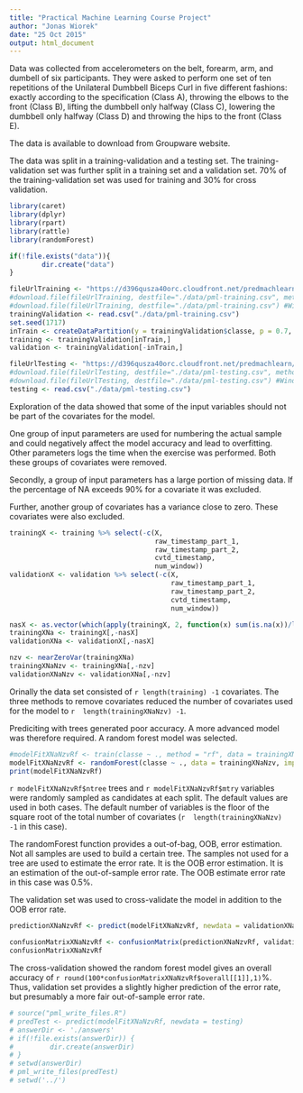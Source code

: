 ```yaml
---
title: "Practical Machine Learning Course Project"
author: "Jonas Wiorek"
date: "25 Oct 2015"
output: html_document
---
```


Data was collected from accelerometers on the belt, forearm, arm, and dumbell of 
six participants. They were asked to perform one set of ten repetitions of the Unilateral Dumbbell Biceps Curl in five different fashions: exactly according to the specification (Class A), throwing the elbows to the front (Class B), lifting the dumbbell only halfway (Class C), lowering the dumbbell only halfway (Class D) and throwing the hips to the front (Class E).

The data is available to download from Groupware website.

The data was split in a training-validation and a testing set. The training-validation set was further split in a training set and a validation set. 70% of the training-validation set was used for training and 30% for cross validation.
```r
library(caret)
library(dplyr)
library(rpart)
library(rattle)
library(randomForest)

if(!file.exists("data")){
        dir.create("data")
}

fileUrlTraining <- "https://d396qusza40orc.cloudfront.net/predmachlearn/pml-training.csv"
#download.file(fileUrlTraining, destfile="./data/pml-training.csv", method="curl") #OSx
#download.file(fileUrlTraining, destfile="./data/pml-training.csv") #Windows
trainingValidation <- read.csv("./data/pml-training.csv")
set.seed(1717)
inTrain <- createDataPartition(y = trainingValidation$classe, p = 0.7, list = FALSE)
training <- trainingValidation[inTrain,]
validation <- trainingValidation[-inTrain,]

fileUrlTesting <- "https://d396qusza40orc.cloudfront.net/predmachlearn/pml-testing.csv"
#download.file(fileUrlTesting, destfile="./data/pml-testing.csv", method="curl") #OSx
#download.file(fileUrlTesting, destfile="./data/pml-testing.csv") #Windows
testing <- read.csv("./data/pml-testing.csv")
```

Exploration of the data showed that some of the input variables should not be part of the covariates for the model. 

One group of input parameters are used for numbering the actual sample and could negatively affect the model accuracy and lead to overfitting. Other parameters logs the time when the exercise was performed. Both these groups of covariates were removed.

Secondly, a group of input parameters has a large portion of missing data. If the percentage of NA exceeds 90% for a covariate it was excluded.

Further, another group of covariates has a variance close to zero. These covariates were also excluded.

```r
trainingX <- training %>% select(-c(X, 
                                    raw_timestamp_part_1, 
                                    raw_timestamp_part_2,
                                    cvtd_timestamp,
                                    num_window))
validationX <- validation %>% select(-c(X,
                                        raw_timestamp_part_1, 
                                        raw_timestamp_part_2,
                                        cvtd_timestamp,
                                        num_window)) 

nasX <- as.vector(which(apply(trainingX, 2, function(x) sum(is.na(x))/length(x)>.9)))
trainingXNa <- trainingX[,-nasX]
validationXNa <- validationX[,-nasX]

nzv <- nearZeroVar(trainingXNa)
trainingXNaNzv <- trainingXNa[,-nzv]
validationXNaNzv <- validationXNa[,-nzv]

```
Orinally the data set consisted of `r length(training) -1` covariates. The three 
methods to remove covariates reduced the number of covariates used for the model to `r  length(trainingXNaNzv) -1`.

Prediciting with trees generated poor accuracy. A more advanced model was therefore required. A random forest model was selected. 

```r
#modelFitXNaNzvRf <- train(classe ~ ., method = "rf", data = trainingXNaNzv)
modelFitXNaNzvRf <- randomForest(classe ~ ., data = trainingXNaNzv, importance = TRUE) 
print(modelFitXNaNzvRf)
```
`r modelFitXNaNzvRf$ntree` trees and `r modelFitXNaNzvRf$mtry` variables were randomly sampled as candidates at each split. The default values are used in both cases. The default number of variables is the floor of the square root of the total number of covariates (`r  length(trainingXNaNzv) -1` in this case). 

The randomForest function provides a out-of-bag, OOB, error estimation. Not all samples are used to build a certain tree. The samples not used for a tree are used to estimate the error rate. It is the OOB error estimation. It is an estimation of the out-of-sample error rate. The OOB estimate error rate in this case was 0.5%.

The validation set was used to cross-validate the model in addition to the OOB error rate. 

```r
predictionXNaNzvRf <- predict(modelFitXNaNzvRf, newdata = validationXNaNzv)
```

```r
confusionMatrixXNaNzvRf <- confusionMatrix(predictionXNaNzvRf, validation$classe)
confusionMatrixXNaNzvRf
```
The cross-validation showed the random forest model gives an overall accuracy of `r round(100*confusionMatrixXNaNzvRf$overall[[1]],1)`%. Thus, validation set provides a slightly higher prediction of the error rate, but presumably a more fair out-of-sample error rate.

```r
# source("pml_write_files.R")
# predTest <- predict(modelFitXNaNzvRf, newdata = testing)
# answerDir <- './answers'
# if(!file.exists(answerDir)) {
#         dir.create(answerDir)
# }
# setwd(answerDir)
# pml_write_files(predTest)
# setwd('../')
```
